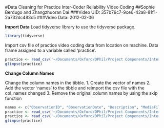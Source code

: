 #Data Cleaning for Practice Inter-Coder Reliability Video Coding
##Sophie Berdugo and Zhangzhuoran Dai 
###Video UID: 357b79c7-9ce6-42a8-81f1-2a732dc483c5
###Video Data: 2012-02-06

**Import Data**
Load tidyverse library to use the tidyverse package.

```r
library(tidyverse)
```

Import csv file of practice video coding data from location on machine. Data frame assigned to a variable called 'practice'.

``` r
practice <- read_csv('~/Documents/Oxford/DPhil/Project Components/Inter-Coder Reliability/R Projects/Zhangzhuoran Dai/Training Data/practice footage.csv')
glimpse(practice)
```

**Change Column Names**

Change the column names in the tibble. 
1. Create the vector of names 
2. Add the vector 'names' to the tibble and reimport the csv file with the col_names changed
3. Remove the original column names by using the skip function

``` r
names <- c("ObservationID", "ObservationDate", "Description", "MediaFile", "TotalLength", "FPS", "Subject", "Behaviour", "BehaviouralCategory", "Modifiers", "BehaviourType", "Start", "Stop", "Duration", "CommentStart", "CommentStop")
practice <- read_csv('~/Documents/Oxford/DPhil/Project Components/Inter-Coder Reliability/R Projects/Zhangzhuoran Dai/Training Data/practice footage.csv', col_names = names)
practice <- read_csv('~/Documents/Oxford/DPhil/Project Components/Inter-Coder Reliability/R Projects/Zhangzhuoran Dai/Training Data/practice footage.csv', col_names = names, skip = 1)
glimpse(practice)
```

